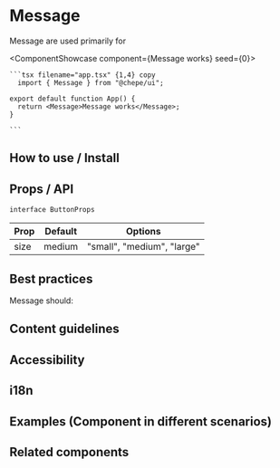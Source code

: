 

# Message

Message are used primarily for

<ComponentShowcase component={<Message>Message works</Message>} seed={0}>
   <div>

    ```tsx filename="app.tsx" {1,4} copy
      import { Message } from "@chepe/ui";

    export default function App() {
      return <Message>Message works</Message>;
    }

    ```

  </div>
</ComponentShowcase>

## How to use / Install

## Props / API

`interface ButtonProps`

| Prop | Default | Options                    |
| ---- | ------- | -------------------------- |
| size | medium  | "small", "medium", "large" |

## Best practices

Message should:

## Content guidelines

## Accessibility

## i18n

## Examples (Component in different scenarios)

## Related components
